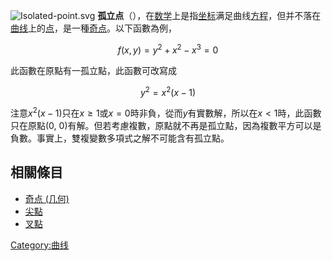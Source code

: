 {{unreferenced|time=2018-03-20T04:18:30+00:00}}
{{主條目消歧義|关于拓扑学上的概念，請參見'''[[孤點|孤點]]'''。}}
[[Image:Isolated-point.svg|thumb]]
'''孤立点'''（{{lang-en|Acnode}}），在[[数学|数学]]上是指[[坐标|坐标]]满足曲线[[方程|方程]]，但并不落在[[曲线|曲线]]上的[[点|点]]，是一種[[奇点_(几何)|奇点]]。以下函數為例，
:<math>f(x,y)=y^2+x^2-x^3=0</math>

此函數在原點有一孤立點，此函數可改寫成
:<math>y^2 = x^2 (x-1)</math>

注意<math>x^2(x-1)</math>只在<math>x\ge 1</math>或<math>x = 0</math>時非負，從而<math>y</math>有實數解，所以在<math>x < 1</math>時，此函數只在原點(0, 0)有解。但若考慮複數，原點就不再是孤立點，因為複數平方可以是負數。事實上，雙複變數多項式之解不可能含有孤立點。

==相關條目==
* [[奇点_(几何)|奇点 (几何)]]
* [[尖點|尖點]]
* [[叉點|叉點]]

{{msg:几何术语}}
[[Category:曲线|Category:曲线]]
{{geometry-stub}}